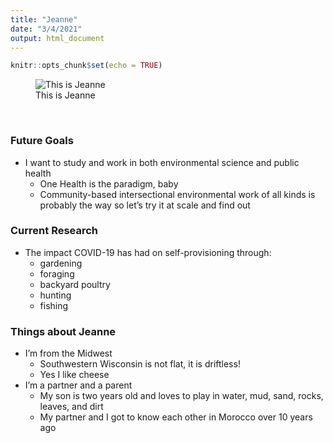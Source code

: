 ```yaml
---
title: "Jeanne"
date: "3/4/2021"
output: html_document
---
```


```r
knitr::opts_chunk$set(echo = TRUE)
```

![This is Jeanne](/Users/jeanne/Desktop/Photos_to_Use/JLC_Moroto_Tufts_2018.jpg)

<br>

### Future Goals

* I want to study and work in both environmental science and public health
  + One Health is the paradigm, baby
  + Community-based intersectional environmental work of all kinds is probably the way so let's try it at scale and find out

### Current Research

* The impact COVID-19 has had on self-provisioning through:
  + gardening
  + foraging
  + backyard poultry
  + hunting
  + fishing

### Things about Jeanne

* I'm from the Midwest
  + Southwestern Wisconsin is not flat, it is driftless!
  + Yes I like cheese
  
* I'm a partner and a parent
  + My son is two years old and loves to play in water, mud, sand, rocks, leaves, and dirt
  + My partner and I got to know each other in Morocco over 10 years ago